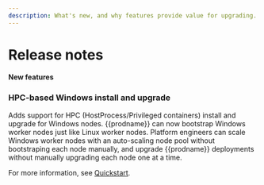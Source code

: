 ```yaml
---
description: What's new, and why features provide value for upgrading.
---
```


# Release notes

#### New features

### HPC-based Windows install and upgrade

Adds support for HPC (HostProcess/Privileged containers) install and upgrade for Windows nodes. {{prodname}} can now bootstrap Windows worker nodes just like Linux worker nodes. Platform engineers can scale Windows worker nodes with an auto-scaling node pool without bootstraping each node manually, and upgrade {{prodname}} deployments without manually upgrading each node one at a time.

For more information, see [Quickstart](../getting-started/kubernetes/windows-calico/quickstart#install-calico-for-windows-using-hostprocess-containers).
